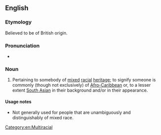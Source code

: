 {{also|touch of the tarbrush}}
==English==

===Etymology===
Believed to be of British origin.

===Pronunciation===
* {{audio|en|En-au-touch of the tar brush.ogg|Audio (AU)}}

===Noun===
{{en-noun|?|head=[[touch]] of the [[tar]] [[brush]]}}

# {{lb|en|idiomatic}} Pertaining to somebody of [[mixed]] [[racial]] [[heritage]]; to signify someone is commonly (though not exclusively) of [[Afro-Caribbean]] or, to a lesser extent [[South Asian]] in their background and/or in their appearance.

====Usage notes====
* Not generally used for people that are unambiguously and distinguishably of mixed race.

[[Category:en:Multiracial]]